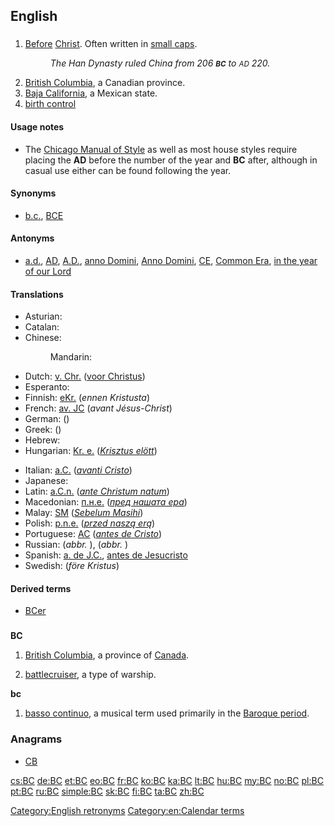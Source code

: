 {{also|b.c.}}
==English==

==={{initialism|en}}===
{{wikipedia|Before Christ}}
{{head|en|initialism|head=BC or B.C.}}

# [[before|Before]] [[Christ]]. Often written in [[small caps]].
#: ''The Han Dynasty ruled China from 206 '''<small>BC</small>''' to <small>AD</small> 220.''
# [[British Columbia]], a Canadian province.
# [[Baja California]], a Mexican state.
# [[birth control]]

====Usage notes====
* The [[w:Chicago Manual of Style|Chicago Manual of Style]] as well as most house styles require placing the '''AD''' before the number of the year and '''BC''' after, although in casual use either can be found following the year.

====Synonyms====
* {{sense|before Christ}} [[b.c.]], [[BCE]]

====Antonyms====
* {{sense|before Christ}} [[a.d.]], [[AD]], [[A.D.]], [[anno Domini]], [[Anno Domini]], [[CE]], [[Common Era]], [[in the year of our Lord]]

====Translations====
{{trans-top|before Christ}}
* Asturian: {{t-|ast|edC}}
* Catalan: {{t+|ca|aC}}
* Chinese:
*: Mandarin: {{t|cmn|公元前|tr=gōngyuánqián|sc=Hani}}
* Dutch: [[v. Chr.]] ([[voor Christus]])
* Esperanto: {{t+|eo|a.K.}}
* Finnish: [[eKr.]] (''ennen Kristusta'')
* French: [[av. JC]] (''avant Jésus-Christ'')
* German: {{t+|de|v. Chr.}} ({{t-|de|vor Christus}})
* Greek: {{t+|el|π.Χ.}} ({{t-|el|προ Χριστού}})
* Hebrew: {{t+|he|לפנה״ס}}
* Hungarian: [[Kr. e.]] (''[[Krisztus elött]]'')
{{trans-mid}}
* Italian: [[a.C.]] (''[[avanti Cristo]]'')
* Japanese: {{t+|ja|紀元前|tr=きげんぜん, kigenzen}}
* Latin: [[a.C.n.]] (''[[ante Christum natum]]'')
* Macedonian: [[п.н.е.]] (''[[пред нашата ера]]'')
* Malay: [[SM]] (''[[Sebelum Masihi]]'')
* Polish: [[p.n.e.]] (''[[przed naszą erą]]'')
* Portuguese: [[AC]] (''[[antes de Cristo]]'')
* Russian: {{t-|ru|до нашей эры|tr=do nášej éry}} (''abbr.'' {{t-|ru|до н. э.}}),  {{t-|ru|до Рождества Христова|tr=do Roždestvá Xristóva}} (''abbr.'' {{t-|ru|до Р. Хр.}})
* Spanish: [[a. de J.C.]], [[antes de Jesucristo]]
* Swedish: {{t-|sv|f.Kr}} (''före Kristus'')
{{trans-bottom}}

====Derived terms====
* [[BCer]]

==={{abbreviation}}===
'''BC'''

# [[British Columbia]], a province of [[Canada]].
# {{US|navy}} [[battlecruiser]], a type of warship.

'''bc'''

# [[basso continuo]], a musical term used primarily in the  [[Baroque period]].

===Anagrams===
* [[CB#English|CB]]

[[Category:English retronyms]]
[[Category:en:Calendar terms]]

[[cs:BC]]
[[de:BC]]
[[et:BC]]
[[eo:BC]]
[[fr:BC]]
[[ko:BC]]
[[ka:BC]]
[[lt:BC]]
[[hu:BC]]
[[my:BC]]
[[no:BC]]
[[pl:BC]]
[[pt:BC]]
[[ru:BC]]
[[simple:BC]]
[[sk:BC]]
[[fi:BC]]
[[ta:BC]]
[[zh:BC]]